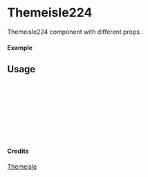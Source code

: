 
<Meta of={Themeisle224} title="Themeisle/Themeisle224" />

# Themeisle224

Themeisle224 component with different props.

#### Example

<Canvas of={Themeisle224.Primary} />

## Usage

```ts
import { Themeisle224 } from "yadl-ui";

const Example = () => {
  return (
      <Themeisle224 />
  );
};

export default Example;
```

#### Credits
[Themeisle](https://themeisle.com/illustrations/)
